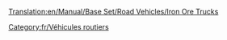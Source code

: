 [[Translation:en/Manual/Base Set/Road Vehicles/Iron Ore Trucks]]

{{fr/Vehicule routier|nom      = Camion de minerai de fer MPS
  |img      =en/MPS Iron Ore Truck.png|prix     = 4 961£ (9 922$)
  |vitesse  = 48 km/h (30 mph)
  |annualite= 421£ (842$)
  |design   = 1936
  |vie      = 15
  |capacite = 22 tonnes de minerai de fer
}}
{{fr/Vehicule routier|nom      = Camion de minerai de fer Uhl
  |img      =en/Uhl Iron Ore Truck.png|prix     = 5 740£ (11 480$)
  |vitesse  = 88 km/h (55 mph)
  |annualite= 787£ (1 574$)
  |design   = 1977
  |vie      = 15
  |capacite = 25 tonnes de minerai de fer
}}
{{fr/Vehicule routier|nom      = Camion de minerai de fer Chippy
  |img      =en/Chippy Iron Ore Truck.png|prix     = 6 150£ (12 300$)
  |vitesse  = 112 km/h (70 mph)
  |annualite= 1 125£ (2 250$)
  |design   = 2011
  |vie      = 15
  |capacite = 27 tonnes de minerai de fer
}}

[[Category:fr/Véhicules routiers]]